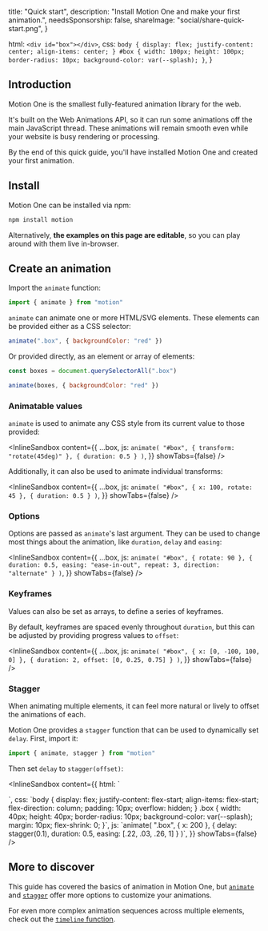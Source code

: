 
  title: "Quick start",
  description: "Install Motion One and make your first animation.",
  needsSponsorship: false,
  shareImage: "social/share-quick-start.png",
}

  html: `<div id="box"></div>`,
  css: `body {
  display: flex;
  justify-content: center;
  align-items: center;
}
#box {
  width: 100px;
  height: 100px;
  border-radius: 10px;
  background-color: var(--splash);
}`,
}

## Introduction

Motion One is the smallest fully-featured animation library for the web.

It's built on the Web Animations API, so it can run some animations off the main JavaScript thread. These animations will remain smooth even while your website is busy rendering or processing.

By the end of this quick guide, you'll have installed Motion One and created your first animation.

## Install

Motion One can be installed via npm:

```bash
npm install motion
```

Alternatively, **the examples on this page are editable**, so you can play around with them live in-browser.

## Create an animation

Import the `animate` function:

```javascript
import { animate } from "motion"
```

`animate` can animate one or more HTML/SVG elements. These elements can be provided either as a CSS selector:

```javascript
animate(".box", { backgroundColor: "red" })
```

Or provided directly, as an element or array of elements:

```javascript
const boxes = document.querySelectorAll(".box")

animate(boxes, { backgroundColor: "red" })
```

### Animatable values

`animate` is used to animate any CSS style from its current value to those provided:

<InlineSandbox
  content={{
    ...box,
    js: `animate(
  "#box",
  { transform: "rotate(45deg)" },
  { duration: 0.5 }
)`,
  }}
  showTabs={false}
/>

Additionally, it can also be used to animate individual transforms:

<InlineSandbox
  content={{
    ...box,
    js: `animate(
  "#box",
  { x: 100, rotate: 45 },
  { duration: 0.5 }
)`,
  }}
  showTabs={false}
/>

### Options

Options are passed as `animate`'s last argument. They can be used to change most things about the animation, like `duration`, `delay` and `easing`:

<InlineSandbox
  content={{
    ...box,
    js: `animate(
  "#box",
  { rotate: 90 },
  {
    duration: 0.5,
    easing: "ease-in-out",
    repeat: 3,
    direction: "alternate"
  }
)`,
  }}
  showTabs={false}
/>

### Keyframes

Values can also be set as arrays, to define a series of keyframes.

By default, keyframes are spaced evenly throughout `duration`, but this can be adjusted by providing progress values to `offset`:

<InlineSandbox
  content={{
    ...box,
    js: `animate(
  "#box",
  { x: [0, -100, 100, 0] },
  {
    duration: 2,
    offset: [0, 0.25, 0.75]
  }
)`,
  }}
  showTabs={false}
/>

### Stagger

When animating multiple elements, it can feel more natural or lively to offset the animations of each.

Motion One provides a `stagger` function that can be used to dynamically set `delay`. First, import it:

```javascript
import { animate, stagger } from "motion"
```

Then set `delay` to `stagger(offset)`:

<InlineSandbox
  content={{
    html: `<div class="box"></div>
<div class="box"></div>
<div class="box"></div>
<div class="box"></div>
<div class="box"></div>`,
    css: `body {
  display: flex;
  justify-content: flex-start;
  align-items: flex-start;
  flex-direction: column;
  padding: 10px;
  overflow: hidden;
}
.box {
  width: 40px;
  height: 40px;
  border-radius: 10px;
  background-color: var(--splash);
  margin: 10px;
  flex-shrink: 0;
}`,
    js: `animate(
  ".box",
  { x: 200 },
  {
    delay: stagger(0.1),
    duration: 0.5,
    easing: [.22, .03, .26, 1]
  }
)`,
  }}
  showTabs={false}
/>

<!--

To make this feel even more natural, try animating with real springs:

```javascript
import { animate, stagger, spring } from "motion"
```

<InlineSandbox
  content={{
    html: `<div class="box"></div>
<div class="box"></div>
<div class="box"></div>
<div class="box"></div>
<div class="box"></div>`,
    css: `body {
  display: flex;
  justify-content: flex-start;
  align-items: flex-start;
  flex-direction: column;
  padding: 10px;
  overflow: hidden;
}
.box {
  width: 40px;
  height: 40px;
  border-radius: 10px;
  background-color: var(--splash);
  margin: 10px;
  flex-shrink: 0;
}`,
    js: `animate(
  ".box",
  { x: 200 },
  {
    delay: stagger(0.1),
    easing: spring()
  }
)`,
  }}
  showTabs={false}
/>

-->

## More to discover

<!--
This guide has covered the basics of animation in Motion One, but [`animate`](/dom/animate), [`stagger`](/dom/stagger) and [`spring`](/dom/spring) offer more options to customize your animations.

For complex animation sequences across multiple elements, check out the [`timeline` function](/dom/timeline).
-->

This guide has covered the basics of animation in Motion One, but [`animate`](/dom/animate) and [`stagger`](/dom/stagger) offer more options to customize your animations.

For even more complex animation sequences across multiple elements, check out the [`timeline` function](/dom/timeline).
